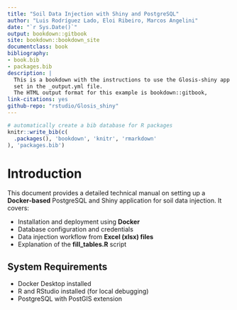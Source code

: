 ```yaml
---
title: "Soil Data Injection with Shiny and PostgreSQL"
author: "Luis Rodríguez Lado, Eloi Ribeiro, Marcos Angelini"
date: "`r Sys.Date()`"
output: bookdown::gitbook
site: bookdown::bookdown_site
documentclass: book
bibliography:
- book.bib
- packages.bib
description: |
  This is a bookdown with the instructions to use the Glosis-shiny app to inject data into postgres.
  set in the _output.yml file.
  The HTML output format for this example is bookdown::gitbook,
link-citations: yes
github-repo: "rstudio/Glosis_shiny"
---
```


```r
# automatically create a bib database for R packages
knitr::write_bib(c(
  .packages(), 'bookdown', 'knitr', 'rmarkdown'
), 'packages.bib')
```

# **Introduction**

This document provides a detailed technical manual on setting up a **Docker-based** PostgreSQL and Shiny application for soil data injection. It covers:

- Installation and deployment using **Docker**
- Database configuration and credentials
- Data injection workflow from **Excel (xlsx) files**
- Explanation of the **fill_tables.R** script

## System Requirements
- Docker Desktop installed
- R and RStudio installed (for local debugging)
- PostgreSQL with PostGIS extension


